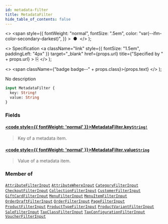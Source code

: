 ```yaml
---
id: metadata-filter
title: MetadataFilter
hide_table_of_contents: false
---
```


  <>
    <span
      style={{
        fontWeight: "normal",
        fontSize: ".5em",
        color: "var(--ifm-color-secondary-darkest)",
      }}
    >
      &nbsp;●&nbsp;
    </span>
  </>
);

  <>
    Specification
    <a
      className="link"
      style={{ fontSize: "1.5em", paddingLeft: "4px" }}
      target="\_blank"
      href={props.url}
      title={"Specified by " + props.url}
    >
      ⎘
    </a>
  </>
);

  <>
    <span className={"badge badge--" + props.class}>{props.text}</span>
  </>
);

No description

```graphql
input MetadataFilter {
  key: String!
  value: String
}
```

### Fields

#### [<code style={{ fontWeight: 'normal' }}>MetadataFilter.<b>key</b></code>](#)<Bullet />[`String!`](../../api-reference/scalars/string) <Badge class="secondary" text="non-null"/> <Badge class="secondary" text="scalar"/>

> Key of a metadata item.

#### [<code style={{ fontWeight: 'normal' }}>MetadataFilter.<b>value</b></code>](#)<Bullet />[`String`](../../api-reference/scalars/string) <Badge class="secondary" text="scalar"/>

> Value of a metadata item.

### Member of

[`AttributeFilterInput`](../../api-reference/inputs/attribute-filter-input) <Badge class="secondary" text="input"/><Bullet />[`AttributeWhereInput`](../../api-reference/inputs/attribute-where-input) <Badge class="secondary" text="input"/><Bullet />[`CategoryFilterInput`](../../api-reference/inputs/category-filter-input) <Badge class="secondary" text="input"/><Bullet />[`CheckoutFilterInput`](../../api-reference/inputs/checkout-filter-input) <Badge class="secondary" text="input"/><Bullet />[`CollectionFilterInput`](../../api-reference/inputs/collection-filter-input) <Badge class="secondary" text="input"/><Bullet />[`CustomerFilterInput`](../../api-reference/inputs/customer-filter-input) <Badge class="secondary" text="input"/><Bullet />[`GiftCardFilterInput`](../../api-reference/inputs/gift-card-filter-input) <Badge class="secondary" text="input"/><Bullet />[`MenuFilterInput`](../../api-reference/inputs/menu-filter-input) <Badge class="secondary" text="input"/><Bullet />[`MenuItemFilterInput`](../../api-reference/inputs/menu-item-filter-input) <Badge class="secondary" text="input"/><Bullet />[`OrderDraftFilterInput`](../../api-reference/inputs/order-draft-filter-input) <Badge class="secondary" text="input"/><Bullet />[`OrderFilterInput`](../../api-reference/inputs/order-filter-input) <Badge class="secondary" text="input"/><Bullet />[`PageFilterInput`](../../api-reference/inputs/page-filter-input) <Badge class="secondary" text="input"/><Bullet />[`ProductFilterInput`](../../api-reference/inputs/product-filter-input) <Badge class="secondary" text="input"/><Bullet />[`ProductTypeFilterInput`](../../api-reference/inputs/product-type-filter-input) <Badge class="secondary" text="input"/><Bullet />[`ProductVariantFilterInput`](../../api-reference/inputs/product-variant-filter-input) <Badge class="secondary" text="input"/><Bullet />[`SaleFilterInput`](../../api-reference/inputs/sale-filter-input) <Badge class="secondary" text="input"/><Bullet />[`TaxClassFilterInput`](../../api-reference/inputs/tax-class-filter-input) <Badge class="secondary" text="input"/><Bullet />[`TaxConfigurationFilterInput`](../../api-reference/inputs/tax-configuration-filter-input) <Badge class="secondary" text="input"/><Bullet />[`VoucherFilterInput`](../../api-reference/inputs/voucher-filter-input) <Badge class="secondary" text="input"/>
